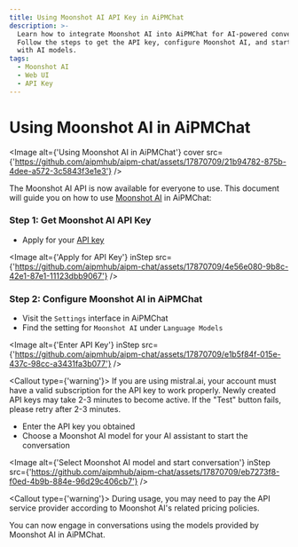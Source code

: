 ```yaml
---
title: Using Moonshot AI API Key in AiPMChat
description: >-
  Learn how to integrate Moonshot AI into AiPMChat for AI-powered conversations.
  Follow the steps to get the API key, configure Moonshot AI, and start engaging
  with AI models.
tags:
  - Moonshot AI
  - Web UI
  - API Key
---
```


# Using Moonshot AI in AiPMChat

<Image
  alt={'Using Moonshot AI in AiPMChat'}
  cover
  src={'https://github.com/aipmhub/aipm-chat/assets/17870709/21b94782-875b-4dee-a572-3c5843f3e1e3'}
/>

The Moonshot AI API is now available for everyone to use. This document will guide you on how to use [Moonshot AI](https://www.moonshot.cn/) in AiPMChat:

<Steps>

### Step 1: Get Moonshot AI API Key

- Apply for your [API key](https://platform.moonshot.cn/console/api-keys)

<Image
  alt={'Apply for API Key'}
  inStep
  src={'https://github.com/aipmhub/aipm-chat/assets/17870709/4e56e080-9b8c-42e1-87e1-11123dbb9067'}
/>

### Step 2: Configure Moonshot AI in AiPMChat

- Visit the `Settings` interface in AiPMChat
- Find the setting for `Moonshot AI` under `Language Models`

<Image
  alt={'Enter API Key'}
  inStep
  src={'https://github.com/aipmhub/aipm-chat/assets/17870709/e1b5f84f-015e-437c-98cc-a3431fa3b077'}
/>

<Callout type={'warning'}>
  If you are using mistral.ai, your account must have a valid subscription for the API key to work
  properly. Newly created API keys may take 2-3 minutes to become active. If the "Test" button
  fails, please retry after 2-3 minutes.
</Callout>

- Enter the API key you obtained
- Choose a Moonshot AI model for your AI assistant to start the conversation

<Image
  alt={'Select Moonshot AI model and start conversation'}
  inStep
  src={'https://github.com/aipmhub/aipm-chat/assets/17870709/eb7273f8-f0ed-4b9b-884e-96d29c406cb7'}
/>

<Callout type={'warning'}>
  During usage, you may need to pay the API service provider according to Moonshot AI's related
  pricing policies.
</Callout>

</Steps>

You can now engage in conversations using the models provided by Moonshot AI in AiPMChat.
